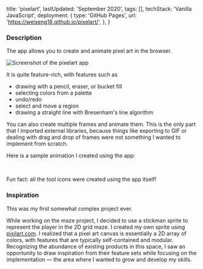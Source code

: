   title: 'pixelart',
  lastUpdated: 'September 2020',
  tags: [],
  techStack: 'Vanilla JavaScript',
  deployment: {
    type: 'GitHub Pages',
    url: 'https://weiseng18.github.io/pixelart/',
  },
}

### Description

The app allows you to create and animate pixel art in the browser.

![Screenshot of the pixelart app](../pixelart/ui.png)

It is quite feature-rich, with features such as

- drawing with a pencil, eraser, or bucket fill
- selecting colors from a palette
- undo/redo
- select and move a region
- drawing a straight line with Bresenham's line algorithm

You can also create multiple frames and animate them. This is the only part that I imported external libraries, because things like exporting to GIF or dealing with drag and drop of frames were not something I wanted to implement from scratch.

Here is a sample animation I created using the app:

<CenteredImage
  src="../pixelart/cloud.gif"
  alt="Cloud animation"
  width="300px"
/>
<br />

Fun fact: all the tool icons were created using the app itself!

### Inspiration

This was my first somewhat complex project ever.

While working on the <InternalLink href="./maze">maze</InternalLink> project, I decided to use a stickman sprite to represent the player in the 2D grid maze. I created my own sprite using [pixilart.com](https://www.pixilart.com/). I realized that a pixel art canvas is essentially a 2D array of colors, with features that are typically self-contained and modular. Recognizing the abundance of existing products in this space, I saw an opportunity to draw inspiration from their feature sets while focusing on the implementation — the area where I wanted to grow and develop my skills.

